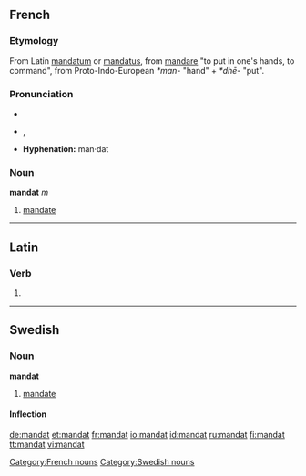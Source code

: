 ==French==

===Etymology===
From Latin [[mandatum]] or [[mandatus]], from [[mandare]] "to put in one's hands, to command", from Proto-Indo-European ''*man-'' "hand" + ''*dhē-'' "put".

===Pronunciation===
* {{audio|Fr-mandat.ogg|audio}}
* {{IPA|/mãˈda/|lang=fr}}, {{SAMPA|/ma~"da/}}
* '''Hyphenation:''' man·dat

===Noun===
'''mandat''' ''m''

# [[mandate]]

[[Category:French nouns]]

----

==Latin==

===Verb===
{{la-verb-form|mandat}}

# {{conjugation of|[[mando#Latin|mandō]]||3|s|pres|act|ind}}

----

==Swedish==

===Noun===
'''mandat'''

# [[mandate]]

====Inflection====
{{sv-noun|gender=Neuter|mandat|mandatet|mandat|mandaten|mandats|mandatets|mandats|mandatens}}

[[Category:Swedish nouns]]

[[de:mandat]]
[[et:mandat]]
[[fr:mandat]]
[[io:mandat]]
[[id:mandat]]
[[ru:mandat]]
[[fi:mandat]]
[[tt:mandat]]
[[vi:mandat]]